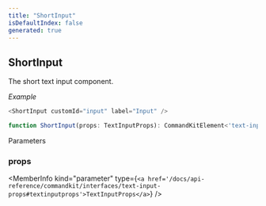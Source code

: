 ```yaml
---
title: "ShortInput"
isDefaultIndex: false
generated: true
---
```



<!-- This file was generated from the CommandKit source. Do not modify. Instead, re-run the "docgen" script -->


## ShortInput

<GenerationInfo sourceFile="packages/commandkit/src/components/interactive/modal/Modal.ts" sourceLine="143" packageName="commandkit" />

The short text input component.



*Example*

```ts
<ShortInput customId="input" label="Input" />
```

```ts title="Signature"
function ShortInput(props: TextInputProps): CommandKitElement<'text-input'>
```
Parameters

### props

<MemberInfo kind="parameter" type={`<a href='/docs/api-reference/commandkit/interfaces/text-input-props#textinputprops'>TextInputProps</a>`} />

